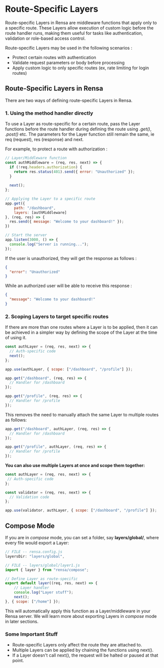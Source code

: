 # Route-Specific Layers

Route-specific Layers in Rensa are middleware functions that apply only to a specific route. These Layers allow execution of custom logic before the route handler runs, making them useful for tasks like authentication, validation or role-based access control.

Route-specific Layers may be used in the following scenarios :
- Protect certain routes with authentication
- Validate request parameters or body before processing
- Apply custom logic to only specific routes (ex, rate limiting for login routes)

## Route-Specific Layers in Rensa

There are two ways of defining route-specific Layers in Rensa.

### 1. Using the method handler directly

To use a Layer as route-specific for a certain route, pass the Layer functions before the route handler during defining the route using _.get()_, _.post()_ etc. The parameters for the Layer function still remain the same, ie req (request), res (response) and next.

For example, to protect a route with authorization :
```js
// Layer/Middleware function
const authMiddleware = (req, res, next) => {
  if (!req.headers.authorization) {
    return res.status(401).send({ error: "Unauthorized" });
  }
  
  next();
};

// Applying the Layer to a specific route
app.get({
    path: "/dashboard",
    layers: [authMiddleware]
}, (req, res) => {
  res.send({ message: "Welcome to your dashboard!" });
})

// Start the server
app.listen(3000, () => {
  console.log("Server is running...");
});
```

If the user is unauthorized, they will get the response as follows :
```json
{
  "error": "Unauthorized"
}
```
While an authorized user will be able to receive this response :
```json
{
  "message": "Welcome to your dashboard!"
}
```

### 2. Scoping Layers to target specific routes
If there are more than one routes where a Layer is to be applied, then it can be achieved in a simpler way by defining the scope of the Layer at the time of using it.
```js
const authLayer = (req, res, next) => {
  // Auth-specific code
  next();
};

app.use(authLayer, { scope: ["/dashboard", "/profile"] });

app.get("/dashboard", (req, res) => {
  // Handler for /dashboard
});

app.get("/profile", (req, res) => {
  // Handler for /profile
});
```

This removes the need to manually attach the same Layer to multiple routes as follows:
```js
app.get("/dashboard", authLayer, (req, res) => {
  // Handler for /dashboard
});

app.get("/profile", authLayer, (req, res) => {
  // Handler for /profile
});
```

**You can also use multiple Layers at once and scope them together:**
```js
const authLayer = (req, res, next) => {
 // Auth-specific code
};

const validator = (req, res, next) => {
  // Validation code
};

app.use(validator, authLayer, { scope: ["/dashboard", "/profile"] });
```

## Compose Mode
If you are in *compose* mode, you can set a folder, say **layers/global/**, where every file would export a Layer:
```js
// FILE -- rensa.config.js
layersDir: "layers/global",

// FILE -- layers/global/layer1.js
import { layer } from "rensa/compose";

// Define Layer as route-specific
export default layer((req, res, next) => {
    // Layer handler
    console.log("Layer stuff");
    next();
}, { scope: ["/home"] });
```

This will automatically apply this function as a Layer/middleware in your Rensa server.
We will learn more about exporting Layers in *compose* mode in later sections.

### Some Important Stuff

- Route-specific Layers only affect the route they are attached to.
- Multiple Layers can be applied by chaining the functions using next().
- If a Layer doesn't call next(), the request will be halted or paused at that point.
